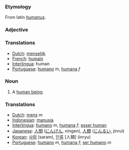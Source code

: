 === Etymology ===
From latin ''[[humanus]]''.

=== Adjective ===

=== Translations ===
*[[Dutch]]: [[menselijk]]
*[[French]]: [[humain]]
*[[Interlingua]]: human
*[[Portuguese]]: [[humano]] ''m'', [[humana]] ''f''

=== Noun ===
#A [[human being]].
=== Translations ===
*[[Dutch]]: [[mens]] ''m''
*[[Indonesian]]: [[manusia]]
*[[Interlingua]]: [[humano]] ''m'', [[humana]] ''f''; [[esser human]]
*[[Japanese]]: [[人間]] ([[にんげん]], ningen),  [[人類]] ([[じんるい]], jinrui)
*[[Korean]]: [[사람]] (saram), [[인류]] [人類] (inryu)
*[[Portuguese]]: [[humano]] ''m'', [[humana]] ''f''; [[ser humano]] ''m''